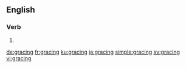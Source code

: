 ==English==

===Verb===
{{head|en|present participle}}

# {{present participle of|grace|lang=en}}

[[de:gracing]]
[[fr:gracing]]
[[ku:gracing]]
[[ja:gracing]]
[[simple:gracing]]
[[sv:gracing]]
[[vi:gracing]]